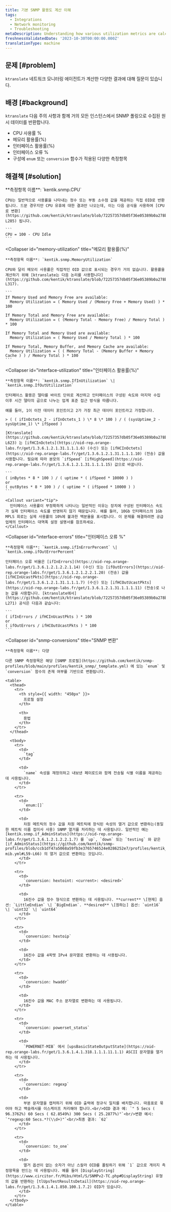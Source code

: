 ```yaml
---
title: 기본 SNMP 활용도 계산 이해
tags:
  - Integrations
  - Network monitoring
  - Troubleshooting
metaDescription: Understanding how various utilization metrics are calculated in ktranslate.
freshnessValidatedDate: '2023-10-30T00:00:00.000Z'
translationType: machine
---
```


## 문제 [#problem]

`ktranslate` 네트워크 모니터링 에이전트가 계산한 다양한 결과에 대해 질문이 있습니다.

## 배경 [#background]

`ktranslate` 다음 주의 사항과 함께 거의 모든 인스턴스에서 SNMP 폴링으로 수집된 원시 데이터를 반환합니다.

* CPU 사용률 %
* 메모리 활용률(%)
* 인터페이스 활용률(%)
* 인터페이스 오류 %
* 구성에 `enum` 또는 `conversion` 함수가 적용된 다양한 측정항목

## 해결책 [#solution]

<CollapserGroup>
  <Collapser
    id="cpu-utilization"
    title="CPU 활용률(%)"
  >
    **측정항목 이름**: `kentik.snmp.CPU`

    CPU는 일반적으로 사용률을 나타내는 정수 또는 부동 소수점 값을 제공하는 직접 OID로 반환됩니다. 드문 경우지만 CPU 유휴에 대한 결과만 나오는데, 이는 다음 공식을 사용하여 [CPU로 변환](https://github.com/kentik/ktranslate/blob/72257357db05f36e05389b0a278b702a707a0941/pkg/inputs/snmp/metrics/device_metrics.go#L281-L285) 됩니다.

    ```
    CPU = 100 - CPU Idle
    ```
  </Collapser>

  <Collapser
    id="memory-utilization"
    title="메모리 활용률(%)"
  >
    **측정항목 이름**: `kentik.snmp.MemoryUtilization`

    CPU와 달리 메모리 사용률은 직접적인 OID 값으로 표시되는 경우가 거의 없습니다. 활용률을 계산하기 위해 [ktranslate는 다음 논리를 사용합니다](https://github.com/kentik/ktranslate/blob/72257357db05f36e05389b0a278b702a707a0941/pkg/inputs/snmp/metrics/device_metrics.go#L287-L317).

    ```
    If Memory Used and Memory Free are available:
      Memory Utilization = ( Memory Used / (Memory Free + Memory Used) ) * 100

    If Memory Total and Memory Free are available:
      Memory Utilization = ( (Memory Total - Memory Free) / Memory Total ) * 100

    If Memory Total and Memory Used are available:
      Memory Utilization = ( Memory Used / Memory Total ) * 100

    If Memory Total, Memory Buffer, and Memory Cache are available:
      Memory Utilization = ( ( Memory Total - (Memory Buffer + Memory Cache ) ) / Memory Total ) * 100
    ```
  </Collapser>

  <Collapser
    id="interface-utilization"
    title="인터페이스 활용률(%)"
  >
    **측정항목 이름**: `kentik.snmp.IfInUtilization` \| `kentik.snmp.IfOutUtilization`

    인터페이스 활용은 델타를 바이트 단위로 계산하고 인터페이스의 구성된 속도와 마지막 수집 이후 시간 델타의 곱으로 나누는 업계 표준 접근 방식을 따릅니다.

    예를 들어, 1이 이전 데이터 포인트이고 2가 가장 최근 데이터 포인트라고 가정합니다.

    > ( ( ifInOctets_2 - ifInOctets_1 ) \* 8 \* 100 ) / ( (sysUptime_2 - sysUptime_1) \* ifSpeed )

    [Ktranslate](https://github.com/kentik/ktranslate/blob/72257357db05f36e05389b0a278b702a707a0941/pkg/formats/nrm/nrm.go#L581-L623) 는 [ifHCInOctets](https://oid-rep.orange-labs.fr/get/1.3.6.1.2.1.31.1.1.1.6) (수신) 또는 [ifHCInOctets](https://oid-rep.orange-labs.fr/get/1.3.6.1.2.1.31.1.1.1.10) (전송) 값을 사용합니다. 필요에 따라 분모의 `ifSpeed` [ifHighSpeed](https://oid-rep.orange-labs.fr/get/1.3.6.1.2.1.31.1.1.1.15) 값으로 바꿉니다.

    ```
    ( inBytes * 8 * 100 ) / ( uptime * ( ifSpeed * 10000 ) )
    or
    ( outBytes * 8 * 100 ) / ( uptime * ( ifSpeed * 10000 ) )
    ```

    <Callout variant="tip">
      인터페이스 사용률이 부정확하게 나타나는 일반적인 이유는 장치에 구성된 인터페이스 속도가 실제 인터페이스 속도를 반영하지 않기 때문입니다. 예를 들어, 10Gb 인터페이스의 1Gb MPLS 회로는 실제 사용률의 10%에 불과한 백분율을 표시합니다. 이 문제를 해결하려면 공급업체의 인터페이스 대역폭 설정 설명서를 참조하세요.
    </Callout>
  </Collapser>

  <Collapser
    id="interface-errors"
    title="인터페이스 오류 %"
  >
    **측정항목 이름**: `kentik.snmp.ifInErrorPercent` \| `kentik.snmp.ifOutErrorPercent`

    인터페이스 오류 비율은 [ifInErrors](https://oid-rep.orange-labs.fr/get/1.3.6.1.2.1.2.2.1.14) (수신) 또는 [ifOutErrors](https://oid-rep.orange-labs.fr/get/1.3.6.1.2.1.2.2.1.20) (전송) 값을 [ifHCInUcastPkts](https://oid-rep.orange-labs.fr/get/1.3.6.1.2.1.31.1.1.1.7) (수신) 또는 [ifHCOutUcastPkts](https://oid-rep.orange-labs.fr/get/1.3.6.1.2.1.31.1.1.1.11) (전송)로 나눈 값을 사용합니다. [ktranslate에서](https://github.com/kentik/ktranslate/blob/72257357db05f36e05389b0a278b702a707a0941/pkg/inputs/snmp/metrics/interface_metrics.go#L255-L271) 공식은 다음과 같습니다:

    ```
    ( ifInErrors / ifHCInUcastPkts ) * 100
    or
    ( ifOutErrors / ifHCOutUcastPkts ) * 100
    ```
  </Collapser>

  <Collapser
    id="snmp-conversions"
    title="SNMP 변환"
  >
    **측정항목 이름**: 다양

    다른 SNMP 측정항목은 해당 [SNMP 프로필](https://github.com/kentik/snmp-profiles/blob/main/profiles/kentik_snmp/_template.yml) 에 있는 `enum` 및 `conversion` 함수의 존재 여부를 기반으로 변환됩니다.

    <table>
      <thead>
        <tr>
          <th style={{ width: "450px" }}>
            프로필 설정
          </th>

          <th>
            용법
          </th>
        </tr>
      </thead>

      <tbody>
        <tr>
          <td>
            `tag`
          </td>

          <td>
            `name` 속성을 재정의하고 내보낸 페이로드와 함께 전송될 식별 이름을 제공하는 데 사용됩니다.
          </td>
        </tr>

        <tr>
          <td>
            `enum:[]`
          </td>

          <td>
            차원 메트릭의 정수 값을 차원 메트릭에 장식된 속성의 열거 값으로 변환하는(동일한 메트릭 이름 접미사 사용) SNMP 열거를 처리하는 데 사용됩니다. 일반적인 예는 [kentik.snmp.if_AdminStatus](https://oid-rep.orange-labs.fr/get/1.3.6.1.2.1.2.2.1.7) 를 `up`, `down` 또는 `testing` 와 같은 [if_AdminStatus](https://github.com/kentik/snmp-profiles/blob/ccb1df47a5068a59fb3e3765746524e0286252e7/profiles/kentik_snmp/_general/if-mib.yml#L59-L66) 의 열거 값으로 변환하는 것입니다.
          </td>
        </tr>

        <tr>
          <td>
            `conversion: hextoint: <current>: <desired>`
          </td>

          <td>
            16진수 값을 정수 형식으로 변환하는 데 사용됩니다. **current** \[현재] 옵션: `LittleEndian` \| `BigEndian`. **desired** \[원하는] 옵션: `uint16` \| `uint32` \| `uint64`
          </td>
        </tr>

        <tr>
          <td>
            `conversion: hextoip`
          </td>

          <td>
            16진수 값을 4옥텟 IPv4 문자열로 변환하는 데 사용됩니다.
          </td>
        </tr>

        <tr>
          <td>
            `conversion: hwaddr`
          </td>

          <td>
            16진수 값을 MAC 주소 문자열로 변환하는 데 사용됩니다.
          </td>
        </tr>

        <tr>
          <td>
            `conversion: powerset_status`
          </td>

          <td>
            `POWERNET-MIB` 에서 [upsBasicStateOutputState](https://oid-rep.orange-labs.fr/get/1.3.6.1.4.1.318.1.1.1.11.1.1) ASCII 문자열을 열거하는 데 사용됩니다.
          </td>
        </tr>

        <tr>
          <td>
            `conversion: regexp`
          </td>

          <td>
            부분 문자열을 캡처하기 위해 OID 출력에 정규식 일치를 배치합니다. 따옴표로 묶어야 하고 백슬래시를 이스케이프 처리해야 합니다.<br/>OID 결과 예: `" 5 Secs ( 96.3762%) 60 Secs ( 62.8549%) 300 Secs ( 25.2877%)"`<br/>변환 예시: `"regexp:60 Secs.*?(\\d+)"`<br/>최종 결과: `62`
          </td>
        </tr>

        <tr>
          <td>
            `conversion: to_one`
          </td>

          <td>
            열거 옵션이 없는 숫자가 아닌 스칼라 OID를 폴링하기 위해 `1` 값으로 게이지 측정항목을 만드는 데 사용됩니다. 예를 들어 [DisplayString](https://www.circitor.fr/Mibs/Html/S/SNMPv2-TC.php#DisplayString) 유형의 값을 반환하는 [tlUpsTestResultsDetail](https://oid-rep.orange-labs.fr/get/1.3.6.1.4.1.850.100.1.7.2) OID가 있습니다.
          </td>
        </tr>
      </tbody>
    </table>
  </Collapser>
</CollapserGroup>